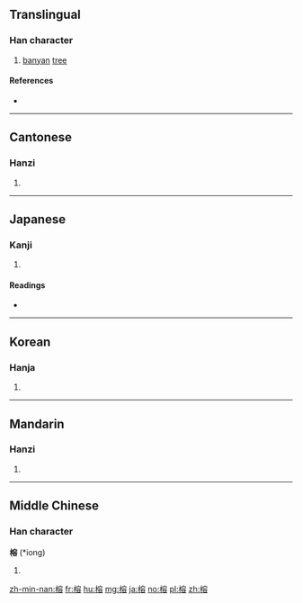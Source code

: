 ==Translingual==

===Han character===
{{Han char|rn=75|rad=木|as=10|sn=14|four=43968|canj=DJCR|ids=⿰木榕}}

# [[banyan]] [[tree]]

====References====
* {{Han ref|kx=0543.060|dkj=15228|dj=0930.360|hdz=21270.060|uh=6995|ud=27029|bh=BA5F|bd=47711}}

----

==Cantonese==

===Hanzi===
{{yue-hanzi|jyut=[[jung4]]|y=yung4}}

# {{defn|lang=yue|sort=木10}}

----

==Japanese==

===Kanji===
{{ja-kanji|grade=|rs=木10}}

# {{defn|lang=ja|sort=木10}}

====Readings====
* {{ja-readings|on=[[よう]] (yō)|kun=[[あこう]] (akou)}}

----

==Korean==

===Hanja===
{{ko-hanja|hangeul=용|eumhun=|rv=yong|mr=yong|y=yong}}

# {{defn|lang=ko|sort=木10}}

----

==Mandarin==

===Hanzi===
{{cmn-hanzi|pin=[[róng]] ([[rong2]])|wg=jung<sup>2</sup>}}

# {{defn|lang=cmn|sort=木10}}

----

==Middle Chinese==

===Han character===
'''榕''' (*iong)<!--asterisk signifies that this is a reconstructed pronunciation-->

# {{defn|lang=ltc|sort=木10}}

[[zh-min-nan:榕]]
[[fr:榕]]
[[hu:榕]]
[[mg:榕]]
[[ja:榕]]
[[no:榕]]
[[pl:榕]]
[[zh:榕]]
